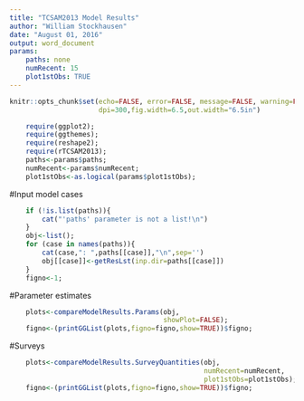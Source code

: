 ```yaml
---
title: "TCSAM2013 Model Results"
author: "William Stockhausen"
date: "August 01, 2016"
output: word_document
params: 
    paths: none
    numRecent: 15
    plot1stObs: TRUE
---
```


```r
knitr::opts_chunk$set(echo=FALSE, error=FALSE, message=FALSE, warning=FALSE,
                      dpi=300,fig.width=6.5,out.width="6.5in")
```

```r
    require(ggplot2);
    require(ggthemes);
    require(reshape2);
    require(rTCSAM2013);
    paths<-params$paths;
    numRecent<-params$numRecent;
    plot1stObs<-as.logical(params$plot1stObs);
```

#Input model cases
```r
    if (!is.list(paths)){
        cat("'paths' parameter is not a list!\n")
    }
    obj<-list();
    for (case in names(paths)){
        cat(case,": ",paths[[case]],"\n",sep='')
        obj[[case]]<-getResLst(inp.dir=paths[[case]])
    }
    figno<-1;
```

#Parameter estimates
```r
    plots<-compareModelResults.Params(obj,
                                      showPlot=FALSE);
    figno<-(printGGList(plots,figno=figno,show=TRUE))$figno;
```

#Surveys
```r
    plots<-compareModelResults.SurveyQuantities(obj,
                                                numRecent=numRecent,
                                                plot1stObs=plot1stObs);
    figno<-(printGGList(plots,figno=figno,show=TRUE))$figno;
```

